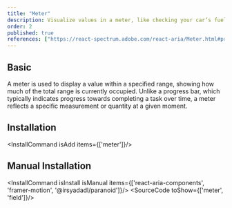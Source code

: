 ```yaml
---
title: "Meter"
description: Visualize values in a meter, like checking your car’s fuel gauge, great for displaying measurements at a glance..
order: 2
published: true
references: ["https://react-spectrum.adobe.com/react-aria/Meter.html#props", "https://www.framer.com/motion/animation/"]
---
```



## Basic

A meter is used to display a value within a specified range, showing how much of the total range is currently occupied.
Unlike a progress bar, which typically indicates progress towards completing a task over time, a meter reflects a specific measurement or
quantity at a given moment.

<How toUse="statuses/meter-demo" />

## Installation
<InstallCommand isAdd items={['meter']}/>

## Manual Installation
<InstallCommand isInstall isManual items={['react-aria-components', 'framer-motion', '@irsyadadl/paranoid']}/>
<SourceCode toShow={['meter', 'field']}/>

